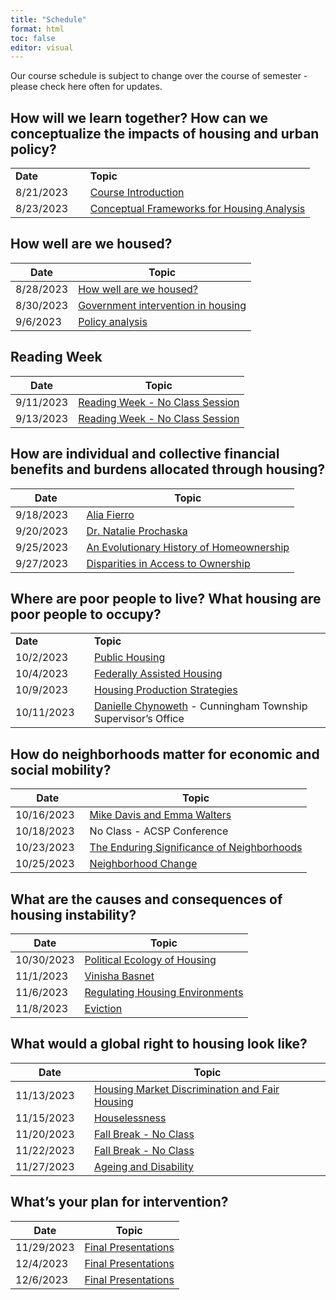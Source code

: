 ```yaml
---
title: "Schedule"
format: html
toc: false
editor: visual
---
```


Our course schedule is subject to change over the course of semester - please check here often for updates.

## How will we learn together? How can we conceptualize the impacts of housing and urban policy?

|           |                                                                 |
|------------------|------------------------------------------------------|
| **Date**  | **Topic**                                                       |
| 8/21/2023 | [Course Introduction](01_introduction.qmd)                      |
| 8/23/2023 | [Conceptual Frameworks for Housing Analysis](02_conceptual.qmd) |

## How well are we housed?

| Date      | Topic                                                   |
|-----------|---------------------------------------------------------|
| 8/28/2023 | [How well are we housed?](03_housed.qmd)                |
| 8/30/2023 | [Government intervention in housing](04_government.qmd) |
| 9/6/2023  | [Policy analysis](05_policyanalysis.qmd)                |

## Reading Week

| Date      | Topic                                               |
|-----------|-----------------------------------------------------|
| 9/11/2023 | [Reading Week - No Class Session](06_readingwk.qmd) |
| 9/13/2023 | [Reading Week - No Class Session](06_readingwk.qmd) |

## How are individual and collective financial benefits and burdens allocated through housing?

| Date      | Topic                                                            |
|------------------|------------------------------------------------------|
| 9/18/2023 | [Alia Fierro](08_fierro) |
| 9/20/2023 | [Dr. Natalie Prochaska](09_prochaska)          |
| 9/25/2023 | [An Evolutionary History of Homeownership](10_homeownership.qmd)                                                              |
| 9/27/2023 | [Disparities in Access to Ownership](11_homeownership2)                                                             |

## Where are poor people to live? What housing are poor people to occupy?

|            |                                                                                  |
|------------------|------------------------------------------------------|
| **Date**   | **Topic**                                                                        |
| 10/2/2023  | [Public Housing](12_publichousing.qmd)                                           |
| 10/4/2023  | [Federally Assisted Housing](13_fedassisted.qmd)                                 |
| 10/9/2023  | [Housing Production Strategies](14_production.qmd)                               |
| 10/11/2023 | [Danielle Chynoweth](15_chynoweth.qmd) - Cunningham Township Supervisor's Office |

## How do neighborhoods matter for economic and social mobility?

| Date       | Topic                                                              |
|------------------|------------------------------------------------------|
| 10/16/2023 | [Mike Davis and Emma Walters](16_daviswalters.qmd)                 |
| 10/18/2023 | No Class - ACSP Conference                                         |
| 10/23/2023 | [The Enduring Significance of Neighborhoods](18_neighborhoods.qmd) |
| 10/25/2023 | [Neighborhood Change](19_neighborhoodchg.qmd)                      |

## What are the causes and consequences of housing instability?

| Date       | Topic                                                   |
|------------|---------------------------------------------------------|
| 10/30/2023 | [Political Ecology of Housing](20_politicalecology.qmd) |
| 11/1/2023  | [Vinisha Basnet](21_Vinisha.qmd)                        |
| 11/6/2023  | [Regulating Housing Environments](22_hsgenv.qmd)        |
| 11/8/2023  | [Eviction](23_eviction.qmd)                             |

## What would a global right to housing look like?

| Date       | Topic                                                                |
|------------------|------------------------------------------------------|
| 11/13/2023 | [Housing Market Discrimination and Fair Housing](24_fairhousing.qmd) |
| 11/15/2023 | [Houselessness](25_houselessness.qmd)                                |
| 11/20/2023 | [Fall Break - No Class](26_break.qmd)                                |
| 11/22/2023 | [Fall Break - No Class](27_break.qmd)                                |
| 11/27/2023 | [Ageing and Disability](28_disability.qmd)                           |

## What's your plan for intervention?

| Date       | Topic                                       |
|------------|---------------------------------------------|
| 11/29/2023 | [Final Presentations](29_presentations.qmd) |
| 12/4/2023  | [Final Presentations](30_presentations.qmd) |
| 12/6/2023  | [Final Presentations](31_presentations.qmd) |
